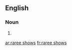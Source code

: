==English==

===Noun===
{{head|en|noun plural form}}

# {{plural of|raree show|lang=en}}

[[ar:raree shows]]
[[fr:raree shows]]